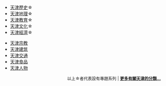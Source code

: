 {{col-begin}}
{{col-2}}
* [[:Category:天津歷史|天津歷史]]☆
* [[:Category:天津地理|天津地理]]☆
* [[:Category:天津教育|天津教育]]☆
* [[:Category:天津文化|天津文化]]☆
* [[:Category:天津經濟|天津經濟]]☆
{{col-2}}
* [[:Category:天津宗教|天津宗教]]
* [[:Category:天津建筑|天津建筑]]
* [[:Category:天津交通|天津交通]]
* [[:Category:天津食品|天津食品]]
* [[:Category:天津人|天津人物]]
{{col-end}}
<div align="right" style="font-size:small;">
以上☆者代表設有專題系列 | '''[[:Category:天津|更多有關天津的分類...]]'''
</div>